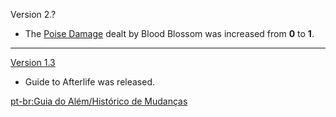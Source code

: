 {{Change History/Header}}
Version 2.?
* The [[Poise Damage]] dealt by Blood Blossom was increased from '''0''' to '''1'''.
----
[[Version 1.3]]
* Guide to Afterlife was released.
<noinclude>



[[pt-br:Guia do Além/Histórico de Mudanças]]
</noinclude>